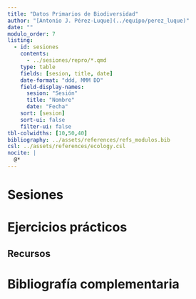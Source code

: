 ```yaml
---
title: "Datos Primarios de Biodiversidad"
author: "[Antonio J. Pérez-Luque](../equipo/perez_luque)"
date: ""
modulo_order: 7
listing:
  - id: sesiones
    contents:
      - ../sesiones/repro/*.qmd
    type: table
    fields: [sesion, title, date]
    date-format: "ddd, MMM DD"
    field-display-names:
      sesion: "Sesión"
      title: "Nombre"
      date: "Fecha"
    sort: [sesion]
    sort-ui: false
    filter-ui: false
tbl-colwidths: [10,50,40]
bibliography: ../assets/references/refs_modulos.bib
csl: ../assets/references/ecology.csl
nocite: |
  @*
---
```


# Sesiones 

::: {#sesiones}
:::

# Ejercicios prácticos 

## Recursos 


# Bibliografía complementaria 

